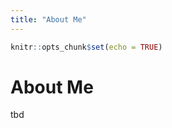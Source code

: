 ```yaml
---
title: "About Me"
---
```


```r
knitr::opts_chunk$set(echo = TRUE)
```

# About Me
tbd
